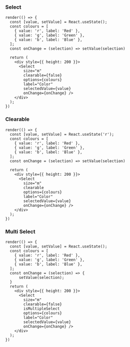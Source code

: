 
<Meta title="Components/Form/Select" />

### Select

```tsx live
render(() => {
  const [value, setValue] = React.useState();
  const colours = [
    { value: 'r', label: 'Red' },
    { value: 'g', label: 'Green' },
    { value: 'b', label: 'Blue' },
  ];
  const onChange = (selection) => setValue(selection)

  return (
    <div style={{ height: 200 }}>
      <Select
        size="m"
        clearable={false}
        options={colours}
        label="Color"
        selectedValue={value}
        onChange={onChange} />
    </div>
  );
})
```

### Clearable

```tsx live
render(() => {
  const [value, setValue] = React.useState('r');
  const colours = [
    { value: 'r', label: 'Red' },
    { value: 'g', label: 'Green' },
    { value: 'b', label: 'Blue' },
  ];
  const onChange = (selection) => setValue(selection)

  return (
    <div style={{ height: 200 }}>
      <Select
        size="m"
        clearable
        options={colours}
        label="Color"
        selectedValue={value}
        onChange={onChange} />
    </div>
  );
})
```

### Multi Select

```tsx live
render(() => {
  const [value, setValue] = React.useState();
  const colours = [
    { value: 'r', label: 'Red' },
    { value: 'g', label: 'Green' },
    { value: 'b', label: 'Blue' },
  ];
  const onChange = (selection) => {
      setValue(selection);
  }
  return (
    <div style={{ height: 200 }}>
      <Select
        size="m"
        clearable={false}
        isMultipleSelect
        options={colours}
        label="Color"
        selectedValue={value}
        onChange={onChange} />
    </div>
  );
})
```

<ArgsTable of={Select} />
